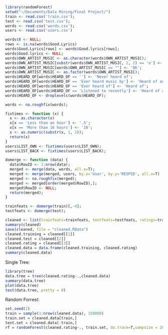 ```r
library(randomForest)
setwd("~/Documents/Data Mining/Final Project/")
train <- read.csv('train.csv');
test <- read.csv('test.csv');
words <- read.csv('words.csv');
users <- read.csv('users.csv')

words$X <- NULL;
rows <- is.na(words$Good.Lyrics)
words$Good.Lyrics[rows] <- words$Good.lyrics[rows];
words$Good.lyrics <- NULL;
words$OWN_ARTIST_MUSIC <- as.character(words$OWN_ARTIST_MUSIC);
words$OWN_ARTIST_MUSIC[substr(words$OWN_ARTIST_MUSIC, 2, 2) == 'o'] <- 'DK';
words$OWN_ARTIST_MUSIC[words$OWN_ARTIST_MUSIC == ""] <- 'DK';
words$OWN_ARTIST_MUSIC <- as.factor(words$OWN_ARTIST_MUSIC);
words$HEARD_OF[words$HEARD_OF == ''] <- 'Never heard of';
words$HEARD_OF[words$HEARD_OF == 'Ever heard music by'] <- 'Heard of and listened to music EVER';
words$HEARD_OF[words$HEARD_OF == 'Ever heard of'] <- 'Heard of';
words$HEARD_OF[words$HEARD_OF == 'Listened to recently'] <- 'Heard of and listened to music RECENTLY';
words$HEARD_OF <- droplevels(words$HEARD_OF);

words <- na.roughfix(words);

fixtimes <- function (x) {
  x <- as.character(x)
  x[x == 'Less than an hour'] <- '.5';
  x[x == 'More than 16 hours'] <- '18';
  x <- as.numeric(substr(x, 1, 2));
  return(x)
}
users$LIST_OWN <- fixtimes(users$LIST_OWN);
users$LIST_BACK <- fixtimes(users$LIST_BACK);

domerge <- function (data) {
  data$RowID <- 1:nrow(data);
  merged <- merge(data, words, all.x=T);
  merged <- merge(merged, users, by.x='User', by.y='RESPID', all.x=T)
  merged <- na.roughfix(merged);
  merged <- merged[order(merged$RowID),];
  merged$RowID <- NULL;
  return(merged);
}

trainfeats <- domerge(train)[,-4];
testfeats <- domerge(test);

cleaned <- list(trainfeats=trainfeats, testfeats=testfeats, ratings=train$Rating)
summary(cleaned)
save(cleaned, file = "cleaned.RData")
cleaned.training = cleaned[[1]]
cleaned.test = cleaned[[2]]
cleaned.rating = cleaned[[3]]
cleaned.data = data.frame(cleaned.training, cleaned.rating)
summary(cleaned.data)
```

Single Tree:
```r
library(tree)
data.tree = tree(cleaned.rating~.,cleaned.data)
summary(data.tree)
plot(data.tree)
text(data.tree, pretty = 0)
```

Random Forrest:
```r
set.seed(2)
train = sample(1:nrow(cleaned.data), 150000)
train.set = cleaned.data[train,]
test.set = cleaned.data[-train,]
rf = randomForest(cleaned.rating~., train.set, do.trace=T,sampsize = 20000, ntree=100)
```


